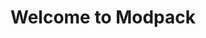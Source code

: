 ---
title: Welcome to Modpack
description: Get started building your docs site with Modpack
template: splash
hero:
  tagline: Congrats on setting up a new Modpack project!
  image:
    file: ../../assets/takoyaki.webp
  actions:
    - text: Guide
      link: /guides/overview/intro/
      icon: right-arrow
    - text: Get it
      link: https://www.curseforge.com/
      icon: external
      variant: minimal
---